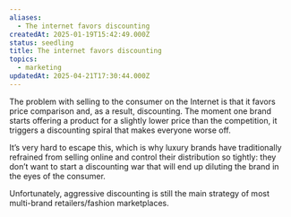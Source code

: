 ```yaml
---
aliases:
  - The internet favors discounting
createdAt: 2025-01-19T15:42:49.000Z
status: seedling
title: The internet favors discounting
topics:
  - marketing
updatedAt: 2025-04-21T17:30:44.000Z
---
```

The problem with selling to the consumer on the Internet is that it favors price comparison and, as a result, discounting. The moment one brand starts offering a product for a slightly lower price than the competition, it triggers a discounting spiral that makes everyone worse off.

It’s very hard to escape this, which is why luxury brands have traditionally refrained from selling online and control their distribution so tightly: they don’t want to start a discounting war that will end up diluting the brand in the eyes of the consumer.

Unfortunately, aggressive discounting is still the main strategy of most multi-brand retailers/fashion marketplaces.
